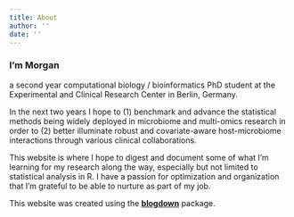 ```yaml
---
title: About
author: ''
date: ''
---
```


### I'm Morgan

a second year computational biology / bioinformatics PhD student at the Experimental and Clinical Research Center in Berlin, Germany. 

In the next two years I hope to (1) benchmark and advance the statistical methods being widely deployed in microbiome and multi-omics research in order to (2) better illuminate robust and covariate-aware host-microbiome interactions through various clinical collaborations.

This website is where I hope to digest and document some of what I'm learning for my research along the way, especially but not limited to statistical analysis in R. I have a passion for optimization and organization that I'm grateful to be able to nurture as part of my job.

This website was created using the [**blogdown**](https://github.com/rstudio/blogdown) package.
